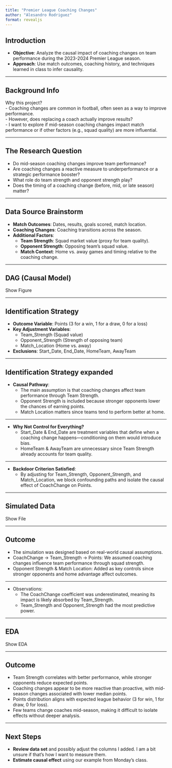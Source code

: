 ```yaml
---
title: "Premier League Coaching Changes"
author: "Alesandro Rodriguez"
format: revealjs
---
```


## Introduction

- **Objective**: Analyze the causal impact of coaching changes on team performance during the 2023-2024 Premier League season.
- **Approach**: Use match outcomes, coaching history, and techniques learned in class to infer causality.

---

## Background Info

Why this project?  
- Coaching changes are common in football, often seen as a way to improve performance.  
- However, does replacing a coach actually improve results?  
- I want to explore if mid-season coaching changes impact match performance or if other factors (e.g., squad quality) are more influential.

---

## The Research Question

- Do mid-season coaching changes improve team performance?
- Are coaching changes a reactive measure to underperformance or a strategic performance booster?
- What role do team strength and opponent strength play?
- Does the timing of a coaching change (before, mid, or late season) matter?

---

## Data Source Brainstorm

- **Match Outcomes**: Dates, results, goals scored, match location.
- **Coaching Changes**: Coaching transitions across the season.
- **Additional Factors**:
  - **Team Strength**: Squad market value (proxy for team quality).
  - **Opponent Strength**: Opposing team's squad value.
  - **Match Context**: Home vs. away games and timing relative to the coaching change.

---

## DAG (Causal Model)

Show Figure

---

## Identification Strategy

- **Outcome Variable**: Points (3 for a win, 1 for a draw, 0 for a loss)
- **Key Adjustment Variables**:
  - Team_Strength (Squad value)
  - Opponent_Strength (Strength of opposing team)
  - Match_Location (Home vs. away)
- **Exclusions**: Start_Date, End_Date, HomeTeam, AwayTeam

---

## Identification Strategy expanded

- **Causal Pathway**:
  - The main assumption is that coaching changes affect team performance through Team Strength.
  - Opponent Strength is included because stronger opponents lower the chances of earning points.
  - Match Location matters since teams tend to perform better at home.

---

- **Why Not Control for Everything?**
  - Start_Date & End_Date are treatment variables that define when a coaching change happens—conditioning on them would introduce bias.
  - HomeTeam & AwayTeam are unnecessary since Team Strength already accounts for team quality.

---

- **Backdoor Criterion Satisfied**:
  - By adjusting for Team_Strength, Opponent_Strength, and Match_Location, we block confounding paths and isolate the causal effect of CoachChange on Points.

---

## Simulated Data 

Show File

---

## Outcome

- The simulation was designed based on real-world causal assumptions.  
- CoachChange → Team_Strength → Points: We assumed coaching changes influence team performance through squad strength.  
- Opponent Strength & Match Location: Added as key controls since stronger opponents and home advantage affect outcomes.  

---

- Observations:
  - The CoachChange coefficient was underestimated, meaning its impact is likely absorbed by Team_Strength.
  - Team_Strength and Opponent_Strength had the most predictive power.

---

## EDA 

Show EDA

---

## Outcome

- Team Strength correlates with better performance, while stronger opponents reduce expected points.
- Coaching changes appear to be more reactive than proactive, with mid-season changes associated with lower median points.
- Points distribution aligns with expected league behavior (3 for win, 1 for draw, 0 for loss).
- Few teams change coaches mid-season, making it difficult to isolate effects without deeper analysis.

---

## Next Steps

- **Review data set** and possibly adjust the columns I added. I am a bit unsure if that's how I want to measure them.  
- **Estimate causal effect** using our example from Monday's class.   


